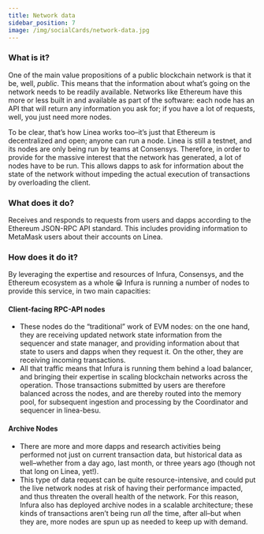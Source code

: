 ```yaml
---
title: Network data
sidebar_position: 7
image: /img/socialCards/network-data.jpg
---
```


### What is it?

One of the main value propositions of a public blockchain network is that it be, well, _public_. This means that the information about what’s going on the network needs to be readily available. Networks like Ethereum have this more or less built in and available as part of the software: each node has an API that will return any information you ask for; if you have a lot of requests, well, you just need more nodes.

To be clear, that’s how Linea works too–it’s just that Ethereum is decentralized and open; anyone can run a node. Linea is still a testnet, and its nodes are only being run by teams at Consensys. Therefore, in order to provide for the massive interest that the network has generated, a lot of nodes have to be run. This allows dapps to ask for information about the state of the network without impeding the actual execution of transactions by overloading the client.

### What does it do?

Receives and responds to requests from users and dapps according to the Ethereum JSON-RPC API standard. This includes providing information to MetaMask users about their accounts on Linea.

### How does it do it?

By leveraging the expertise and resources of Infura, Consensys, and the Ethereum ecosystem as a whole 😀 Infura is running a number of nodes to provide this service, in two main capacities:

#### Client-facing RPC-API nodes

- These nodes do the “traditional” work of EVM nodes: on the one hand, they are receiving updated network state information from the sequencer and state manager, and providing information about that state to users and dapps when they request it. On the other, they are receiving incoming transactions.
- All that traffic means that Infura is running them behind a load balancer, and bringing their expertise in scaling blockchain networks across the operation. Those transactions submitted by users are therefore balanced across the nodes, and are thereby routed into the memory pool, for subsequent ingestion and processing by the Coordinator and sequencer in linea-besu.

#### Archive Nodes

- There are more and more dapps and research activities being performed not just on current transaction data, but historical data as well–whether from a day ago, last month, or three years ago (though not that long on Linea, yet!).
- This type of data request can be quite resource-intensive, and could put the live network nodes at risk of having their performance impacted, and thus threaten the overall health of the network. For this reason, Infura also has deployed archive nodes in a scalable architecture; these kinds of transactions aren’t being run _all_ the time, after all–but when they are, more nodes are spun up as needed to keep up with demand.
